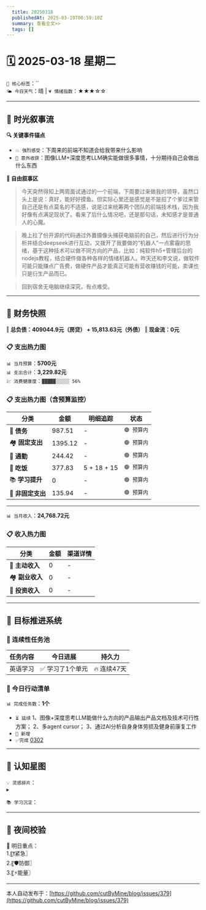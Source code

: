 ```yaml
---
  title: 20250318
  publishedAt: 2025-03-19T00:59:10Z
  summary: 查看全文>>
  tags: []
---
```


# 🗓️ 2025-03-18 星期二 
`🔑 核心标签`：``  
`🌤️ 今日天气`：晴 | `💗 情绪指数`：★★★☆☆  

---


## 🌊 **时光叙事流**
**🔍 关键事件锚点**  
- `💥 强烈感受`：下周来的前端不知道会给我带来什么影响        
- `🎉 意外收获`：图像LLM+深度思考LLM确实能做很多事情，十分期待自己会做出什么东西   

**📖 自由叙事区**  
> 今天突然得知上两周面试通过的一个前端，下周要过来做我的领导，虽然口头上是说：真好，能好好摸鱼。但实际心里还是感觉是不是招了个爹过来管自己还是有点莫名的不适感，说是过来统筹两个团队的前端技术栈，因为我好像有点满足现状了。看来了后什么情况吧，还是那句话，未知感才是普通人的心魔。

> 晚上拉了份开源的代码通过外置摄像头捕获电脑前的自己，然后进行行为分析并结合deepseek进行互动，又拨开了我要做的“机器人”一点雾霾的思绪，基于这种技术可以做不同方向的产品，比如：纯软件h5+管理后台的nodejs教程，结合硬件做各种各样的情绪机器人。昨天还和李文说，做软件可能只能赚点广告费，做硬件产品才能真正可能有营收赚钱的可能，卖课也只是衍生产品而已。

> 回到宿舍无电脑继续深究，有点难受。

---

## 💸 **财务快照**
‖ **总负债：409044.9元（房贷） + 15,813.63元（外债）**
‖ **现金流：0元**

### 📋 支出热力图

`📊 当月预算`：**5700元**  
`📊 支出合计`：**3,229.82元**  
`💹 消费健康度`：`▓▓▓▓▓░░░░░ 56%`  
### 📋 支出热力图（含预算监控）
| 分类         | 金额    | 明细追踪                  | 状态           |
|--------------|---------|---------------------------|----------------|
| 🏦 **债务**    | 987.51   | -  | `🟢 预算内`   |
| 🏘️ **固定支出** | 1395.12     |  -    | `🟢 预算内`     |
| 🚌 **通勤**     | 244.42      | -      | `🟢 预算内`     |
| 🍜 **吃饭**     |   377.83   | 5 + 18 + 15    | `🟢 预算内`   |
| 📚 **学习提升** | 0      | -       | `🟢 预算内`     |
| 🎲 **非固定支出** | 135.94     | -     | `🟢 预算内`  |
---

`📊 当月收入`：**24,768.72元**  

### 📋 收入热力图
| 分类         | 金额    | 渠道详情             |
|--------------|---------|-------------------------|
| 🏦 **主动收入**  | 0                | -        |
| 🏘️ **副业收入**  | 0                | -        |
| 🚌 **投资收入**  | 0                | -        |



---

## 🎯 **目标推进系统**

### 🔄 连续性任务池
| 任务内容                | 今日进展          | 持久力     |
|-------------------------|-------------------|------------|
| 英语学习         | ✅ 学习了1个单元 | 🔥 连续47天  |

### 📌 今日行动清单

`📊 完成任务数`：**1个**  
- `⏳ 延续` 1、图像+深度思考LLM能做什么方向的产品输出产品文档及技术可行性方案；
2、多agent cursor；
3、通过AI分析自身身体劳损及健身前康复工作        
- `🚩 新增`   
- `✅完成` [0302](note://WEB9685e40ae7a6464db1196641a1ffd0ee)     


---

## 🌌 **认知星图**
`💡 灵感碎片`：  
▸ 


`📚 学习沉淀`：  
> 

---

## 🌃 夜间校验

🚀 明日重点：  
1.〖❗紧急〗  
2.〖🛡️防御〗  
3.〖⚡能量〗

---
本人自动发布于：[https://github.com/cutByMine/blog/issues/379](https://github.com/cutByMine/blog/issues/379)
